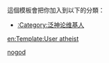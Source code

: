 {{Userbox
|id=自然即神
|id-c=#F0F8FF
|id-s=14
|info=这个用户是'''[[泛神论]]'''者。
|info-c=#F0F8FF
|info-s=10
|border-c=#B0C4DE
}}<includeonly>[[Category:泛神论维基人|{{PAGENAME}}]]</includeonly>
<noinclude>
<p style="clear: both; padding-top: 2em">
這個模板會把你加入到以下的分類：
*[[:Category:泛神论维基人]]

</p>
[[Category:宗教信仰用戶框模板|nogod]]

[[en:Template:User atheist]]
</noinclude>